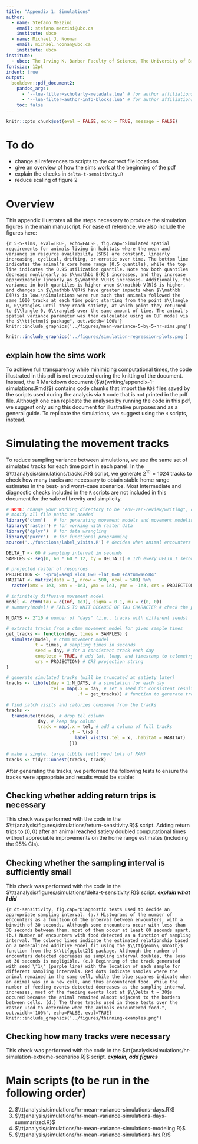 ```yaml
---
title: "Appendix 1: Simulations"
author:
  - name: Stefano Mezzini
    email: stefano.mezzini@ubc.ca
    institute: ubco
  - name: Michael J. Noonan
    email: michael.noonan@ubc.ca
    institute: ubco
institute:
  - ubco: The Irving K. Barber Faculty of Science, The University of British Columbia, Okanagan Campus, Kelowna, Canada.
fontsize: 12pt
indent: true
output:
  bookdown::pdf_document2:
    pandoc_args:
      - '--lua-filter=scholarly-metadata.lua' # for author affiliations
      - '--lua-filter=author-info-blocks.lua' # for author affiliations
    toc: false
---
```


<!-- set default code chunk options -->

```r
knitr::opts_chunk$set(eval = FALSE, echo = TRUE, message = FALSE)
```

<!-- add custom commands for formulae -->

\newcommand{\e}{\mathbb E}
\newcommand{\var}{\mathbb V}
\newcommand{\vpos}{\mathbb V(\text{position})}

<!-- have table of contents on pages of its own -->

\newpage

\tableofcontents

# To do {-}

* change all references to scripts to the correct file locations
* give an overview of how the sims work at the beginning of the pdf
* explain the checks in `delta-t-sensitivity.R`
* reduce scaling of figure 2

\newpage

# Overview {-}

This appendix illustrates all the steps necessary to produce the simulation figures in the main manuscript. For ease of reference, we also include the figures here:

```{r 5-5-sims, eval=TRUE, echo=FALSE, fig.cap="Simulated spatial requirements for animals living in habitats where the mean and variance in resource availability ($R$) are constant, linearly increasing, cyclical, drifting, or erratic over time. The bottom line indicates the animal's core home range (0.5 quantile), while the top line indicates the 0.95 utilization quantile. Note how both quantiles decrease nonlinearly as $\\mathbb E(R)$ increases, and they increase approximately linearly as $\\mathbb V(R)$ increases. Additionally, the variance in both quantiles is higher when $\\mathbb V(R)$ is higher, and changes in $\\mathbb V(R)$ have greater impacts when $\\mathbb E(R)$ is low.\nSimulations were run such that animals followed the same 1000 tracks at each time point starting from the point $\\langle 0, 0\\rangle$ until they reach satiety, at which point they returned to $\\langle 0, 0\\rangle$ over the same amount of time. The animal's spatial variance parameter was then calculated using an OUF model via the $\\tt{ctmm}$ package", out.width='100%'}
knitr::include_graphics('../figures/mean-variance-5-by-5-hr-sims.png')
```

\newpage

```r
knitr::include_graphics('../figures/simulation-regression-plots.png')
```

## explain how the sims work

To achieve full transparency while minimizing computational times, the code illustrated in this pdf is not executed during the knitting of the document. Instead, the R Markdown document ($\tt{writing/appendix-1-simulations.Rmd}$) contains code chunks that import the `RDS` files saved by the scripts used during the analysis via `R` code that is not printed in the pdf file. Although one can replicate the analyses by running the code in this pdf, we suggest only using this document for illustrative purposes and as a general guide. To replicate the simulations, we suggest using the `R` scripts, instead.

# Simulating the movement tracks

To reduce sampling variance between simulations, we use the same set of simulated tracks for each time point in each panel. In the $\tt{analysis/simulations/tracks.R}$ script, we generate $2^{10} = 1024$ tracks to check how many tracks are necessary to obtain stable home range estimates in the best- and worst-case scenarios. Most intermediate and diagnostic checks included in the `R` scripts are not included in this document for the sake of brevity and simplicity.

```r
# NOTE: change your working directory to be "env-var-review/writing", or
# modify all file paths as needed
library('ctmm')   # for generating movement models and movement modeling
library('raster') # for working with raster data
library('dplyr')  # for data wrangling
library('purrr')  # for functional programming
source('../functions/label_visits.R') # decides when animal encounters food

DELTA_T <- 60 # sampling interval in seconds
SAMPLES <- seq(0, 60 * 60 * 12, by = DELTA_T) # 12h every DELTA_T seconds

# projected raster of resources
PROJECTION <- '+proj=aeqd +lon_0=0 +lat_0=0 +datum=WGS84'
HABITAT <- matrix(data = 1, nrow = 500, ncol = 500) %>%
  raster(xmx = 1e3, xmn = -1e3, ymx = 1e3, ymn = -1e3, crs = PROJECTION)

# infinitely diffusive movement model
model <- ctmm(tau = c(Inf, 1e3), sigma = 0.1, mu = c(0, 0))
# summary(model) # FAILS TO KNIT BECAUSE OF TAU CHARACTER # check the parameters of the model
```

```r
N_DAYS <- 2^10 # number of "days" (i.e., tracks with different seeds)

# extracts tracks from a ctmm movement model for given sample times
get_tracks <- function(day, times = SAMPLES) {
  simulate(model, # ctmm movement model
           t = times, # sampling times in seconds
           seed = day, # for a consistent track each day
           complete = TRUE, # add lat, long, and timestamp to telemetry
           crs = PROJECTION) # CRS projection string
}

# generate simulated tracks (will be truncated at satiety later)
tracks <- tibble(day = 1:N_DAYS, # a simulation for each day
                 tel = map(.x = day, # set a seed for consistent results
                           .f = get_tracks)) # function to generate tracks

# find patch visits and calories consumed from the tracks
tracks <-
  transmute(tracks, # drop tel column
            day, # keep day column
            track = map(.x = tel, # add a column of full tracks
                        .f = \(x) {
                          label_visits(.tel = x, .habitat = HABITAT)
                        }))

# make a single, large tibble (will need lots of RAM)
tracks <- tidyr::unnest(tracks, track)
```

After generating the tracks, we performed the following tests to ensure the tracks were appropriate and results would be stable:

## Checking whether adding return trips is necessary

This check was performed with the code in the $\tt{analysis/figures/simulations/return-sensitivity.R}$ script. Adding return trips to $\langle0, 0\rangle$ after an animal reached satiety doubled computational times without appreciable improvements on the home range estimates (including the 95% CIs). 

## Checking whether the sampling interval is sufficiently small

This check was performed with the code in the $\tt{analysis/figures/simulations/delta-t-sensitivity.R}$ script. ***explain what I did***

```{r dt-sensitivity, fig.cap="Diagnostic tests used to decide an appropriate sampling interval. (a.) Histograms of the number of encounters as a function of the interval between envounters, with a binwith of 30 seconds. Although some encounters occur with less than 30 seconds between them, most of them occur at least 60 seconds apart. (b.) Number of encounters with food detected as a function of sampling interval. The colored lines indicate the estimated relationship based on a Generalized Additive Model fit using the $\\tt{geom\\_smooth}$ function from the $\\tt{ggplot2}$ package. Although the number of encounters detected decreases as sampling interval doubles, the loss at 30 seconds is negligible. (c.) Beginning of the track generated with seed \"1\" (purple line) with the location of each sample for different sampling intervals. Red dots indicate samples where the animal remained in the same cell, while the blue squares indicate when an animal was in a new cell, and thus encountered food. While the number of feeding events detected decreases as the sampling interval increases, most of the feeding events lost at $\\Delta t = 30$s occured because the animal remained almost adjacent to the borders between cells. (d.) The three tracks used in these tests over the raster used to determine when the animals encountered food.", out.width='100%', echo=FALSE, eval=TRUE}
knitr::include_graphics('../figures/thinning-examples.png')
```

## Checking how many tracks were necessary

This check was performed with the code in the $\tt{analysis/simulations/hr-simulation-extreme-scenarios.R}$ script. ***explain, add figures***

# Main scripts (to be run in the following order)

2. $\tt{analysis/simulations/hr-mean-variance-simulations-days.R}$
3. $\tt{analysis/simulations/hr-mean-variance-simulations-days-summarized.R}$
4. $\tt{analysis/simulations/hr-mean-variance-simulations-modeling.R}$
5. $\tt{analysis/simulations/hr-mean-variance-simulations-hrs.R}$
